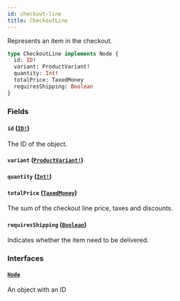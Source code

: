```yaml
---
id: checkout-line
title: CheckoutLine
---
```


Represents an item in the checkout.

```graphql
type CheckoutLine implements Node {
  id: ID!
  variant: ProductVariant!
  quantity: Int!
  totalPrice: TaxedMoney
  requiresShipping: Boolean
}
```

### Fields

#### `id` ([`ID!`](/developer/api-reference/scalars/id.mdx))

The ID of the object.

#### `variant` ([`ProductVariant!`](/developer/api-reference/objects/product-variant.mdx))

#### `quantity` ([`Int!`](/developer/api-reference/scalars/int.mdx))

#### `totalPrice` ([`TaxedMoney`](/developer/api-reference/objects/taxed-money.mdx))

The sum of the checkout line price, taxes and discounts.

#### `requiresShipping` ([`Boolean`](/developer/api-reference/scalars/boolean.mdx))

Indicates whether the item need to be delivered.

### Interfaces

#### [`Node`](/developer/api-reference/interfaces/node.mdx)

An object with an ID
